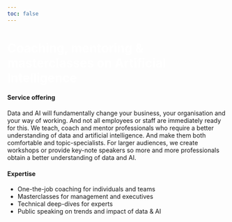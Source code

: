 ```yaml
---
toc: false
---
```



::: {.container-fluid}
```{=html}
<div class="p-5 mb-4 bg-light rounded-3 bgimg">
  <div class="container-fluid py-5">
    <h1 class="display-5 fw-bold">Coaching, mentoring & masterclasses on Artificial Intelligence</h1>
  </div>
</div>

<style type="text/css">
.bgimg {
  background-image: url('../../images/hero-speaking.png');
}
.hero-quote {
  font-family: "Zilla Slab";
  font-color: white;
  color: white;
}

.fw-bold {
  /* font-family: "Zilla Slab Highlight"; */
  font-style: bold !important;
  color: white !important;
}
</style>
```
:::


::: {.container}
::: {.grid}

:::{.g-col-7}
#### Service offering
Data and AI will fundamentally change your business, your organisation and your way of working. And not all employees or staff are immediately ready for this. We teach, coach and mentor professionals who require a better understanding of data and artificial intelligence. And make them both comfortable and topic-specialists. For larger audiences, we create workshops or provide key-note speakers so more and more professionals obtain a better understanding of data and AI. 
:::

:::{.g-col-5}
#### Expertise
- One-the-job coaching for individuals and teams
- Masterclasses for management and executives
- Technical deep-dives for experts
- Public speaking on trends and impact of data & AI
:::

:::
:::
